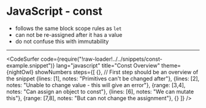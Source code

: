 
# JavaScript - const

- follows the same block scope rules as `let`
- can not be re-assigned after it has a value
- do not confuse this with immutability

---
<CodeSurfer
  code={require("!raw-loader!../../snippets/const-example.snippet")}
  lang="javascript"
  title="Const Overview"
  theme={nightOwl}
  showNumbers
  steps={[
    {}, // First step should be an overview of the snippet
    {lines: [1], notes: "Primitives can't be changed after"},
    {lines: [2], notes: "Unable to change value - this will give an error"},
    {range: [3,4], notes: "Can assign an object to const"},
    {lines: [6], notes: "We can mutate this"},
    {range: [7,8], notes: "But can not change the assignment"},
    {}
  ]}
/>